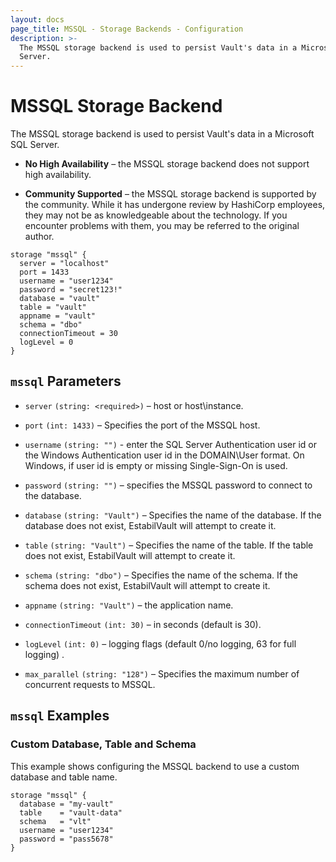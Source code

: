 ```yaml
---
layout: docs
page_title: MSSQL - Storage Backends - Configuration
description: >-
  The MSSQL storage backend is used to persist Vault's data in a Microsoft SQL
  Server.
---
```


# MSSQL Storage Backend

The MSSQL storage backend is used to persist Vault's data in a Microsoft SQL Server.

- **No High Availability** – the MSSQL storage backend does not support high
  availability.

- **Community Supported** – the MSSQL storage backend is supported by the
  community. While it has undergone review by HashiCorp employees, they may not
  be as knowledgeable about the technology. If you encounter problems with them,
  you may be referred to the original author.

```hcl
storage "mssql" {
  server = "localhost"
  port = 1433
  username = "user1234"
  password = "secret123!"
  database = "vault"
  table = "vault"
  appname = "vault"
  schema = "dbo"
  connectionTimeout = 30
  logLevel = 0
}
```

## `mssql` Parameters

- `server` `(string: <required>)` – host or host\instance.

- `port` `(int: 1433)` – Specifies the port of the MSSQL host.

- `username` `(string: "")` - enter the SQL Server Authentication user id or
  the Windows Authentication user id in the DOMAIN\User format.
  On Windows, if user id is empty or missing Single-Sign-On is used.

- `password` `(string: "")` – specifies the MSSQL password to connect to
  the database.

- `database` `(string: "Vault")` – Specifies the name of the database. If the
  database does not exist, EstabilVault will attempt to create it.

- `table` `(string: "Vault")` – Specifies the name of the table. If the table
  does not exist, EstabilVault will attempt to create it.

- `schema` `(string: "dbo")` – Specifies the name of the schema. If the schema
  does not exist, EstabilVault will attempt to create it.

- `appname` `(string: "Vault")` – the application name.

- `connectionTimeout` `(int: 30)` – in seconds (default is 30).

- `logLevel` `(int: 0)` – logging flags (default 0/no logging, 63 for full logging) .

- `max_parallel` `(string: "128")` – Specifies the maximum number of concurrent
  requests to MSSQL.

## `mssql` Examples

### Custom Database, Table and Schema

This example shows configuring the MSSQL backend to use a custom database and
table name.

```hcl
storage "mssql" {
  database = "my-vault"
  table    = "vault-data"
  schema   = "vlt"
  username = "user1234"
  password = "pass5678"
}
```
